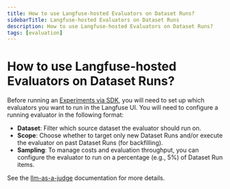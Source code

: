 ```yaml
---
title: How to use Langfuse-hosted Evaluators on Dataset Runs?
sidebarTitle: Langfuse-hosted Evaluators on Dataset Runs
description: How to use Langfuse-hosted Evaluators on Dataset Runs?
tags: [evaluation]
---
```


# How to use Langfuse-hosted Evaluators on Dataset Runs?

Before running an [Experiments via SDK](/docs/evaluation/experiments/experiments-via-sdk), you will need to set up which evaluators you want to run in the Langfuse UI. You will need to configure a running evaluator in the following format:

- **Dataset**: Filter which source dataset the evaluator should run on.
- **Scope**: Choose whether to target only new Dataset Runs and/or execute the evaluator on past Dataset Runs (for backfilling).
- **Sampling**: To manage costs and evaluation throughput, you can configure the evaluator to run on a percentage (e.g., 5%) of Dataset Run items.

See the [llm-as-a-judge](/docs/evaluation/evaluation-methods/llm-as-a-judge) documentation for more details.
